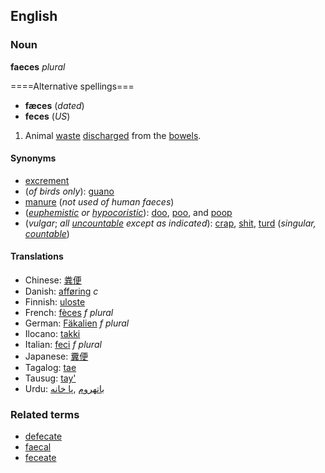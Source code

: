 ==English==
===Noun===
'''faeces''' ''plural''

====Alternative spellings===
*'''fæces''' (''dated'')
*'''feces''' (''US'') 

#Animal [[waste]] [[discharge]]d from the [[bowel]]s.

====Synonyms====
*[[excrement]]
*(''of birds only''): [[guano]]
*[[manure]] (''not used of human faeces'')
*(''[[euphemistic]] or [[hypocoristic]]''): [[doo]], [[poo]], and [[poop]]
*(''vulgar''; ''all [[uncountable]] except as indicated''): [[crap]], [[shit]], [[turd]] (''singular, [[countable]]'')

====Translations====
*Chinese: [[粪便]]
*Danish: [[afføring]] ''c''
*Finnish: [[uloste]]
*French: [[fèces]] ''f plural''
*German: [[Fäkalien]] ''f plural''
*Ilocano: [[takki]]
*Italian: [[feci]] ''f plural''
*Japanese: [[糞便]]
*Tagalog: [[tae]]
*Tausug: [[tay']]
*Urdu: [[باتهروم]] ,[[پا خانه]]

===Related terms===
*[[defecate]]
*[[faecal]]
*[[feceate]]